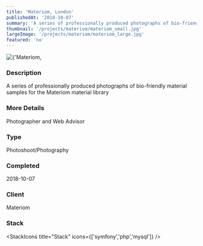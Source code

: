 ```yaml
---
title: 'Materiom, London'
publishedAt: '2018-10-07'
summary: 'A series of professionally produced photographs of bio-friendly material samples for the Materiom material library'
thumbnail: '/projects/materiom/materiom_small.jpg'
largeImage: '/projects/materiom/materiom_large.jpg'
featured: 'no'
---
```


<div className="relative w-full h-[400px] sm:h-[600px] md:h-[760px] lg:h-[920px]">
  <Image
    alt={'Materiom, London'}
    src={'/projects/materiom/materiom.jpg'}
    sizes="(max-width: 640px) 100%, 100%"
    fill={true}
    priority
    style={{
      objectFit: 'contain'
    }}
  />
</div>

### Description

A series of professionally produced photographs of bio-friendly material samples for the Materiom material library

### More Details

Photographer and Web Advisor

### Type

Photoshoot/Photography


### Completed
2018-10-07


### Client
Materiom

### Stack

<StackIcons
  title="Stack"
  icons={['symfony','php','mysql']}
  />
